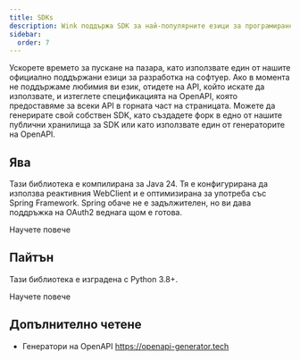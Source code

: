 ```yaml
---
title: SDKs
description: Wink поддържа SDK за най-популярните езици за програмиране.
sidebar:
  order: 7
---
```


Ускорете времето за пускане на пазара, като използвате един от нашите официално поддържани езици за разработка на софтуер.
Ако в момента не поддържаме любимия ви език, отидете на API, който искате да използвате, и изтеглете спецификацията на OpenAPI, която предоставяме за всеки API в горната част на страницата. Можете да генерирате свой собствен SDK, като създадете форк в едно от нашите публични хранилища за SDK или като използвате един от генераторите на OpenAPI.

## Ява

Тази библиотека е компилирана за Java 24. Тя е конфигурирана да използва реактивния WebClient и е оптимизирана за употреба със Spring Framework. Spring обаче не е задължителен, но ви дава поддръжка на OAuth2 веднага щом е готова.

<LinkButton href="https://github.com/wink-travel/wink-sdk-java" variant="secondary" icon="external">
  Научете повече
</LinkButton>


## Пайтън

Тази библиотека е изградена с Python 3.8+.

<LinkButton href="https://github.com/wink-travel/wink-sdk-python" variant="secondary" icon="external">
  Научете повече
</LinkButton>


## Допълнително четене

* Генератори на OpenAPI https://openapi-generator.tech


